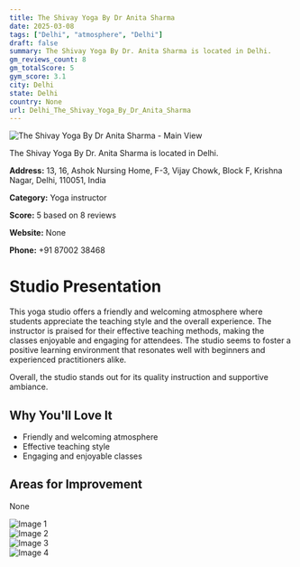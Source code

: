 ```yaml
---
title: The Shivay Yoga By Dr Anita Sharma
date: 2025-03-08
tags: ["Delhi", "atmosphere", "Delhi"]  
draft: false
summary: The Shivay Yoga By Dr. Anita Sharma is located in Delhi.
gm_reviews_count: 8
gm_totalScore: 5
gym_score: 3.1
city: Delhi
state: Delhi
country: None
url: Delhi_The_Shivay_Yoga_By_Dr_Anita_Sharma
---
```


<div className="aspect-[16/9] relative my-8">
  <img 
    src="https://lh3.googleusercontent.com/p/AF1QipPZsreC6nYkCOkN-IR4wh4D-ouejS086CNV_-iu=w1920-h1080-k-no"
    alt="The Shivay Yoga By Dr Anita Sharma - Main View"
    className="object-cover absolute inset-0 w-full h-full rounded-lg"
  />
</div>

The Shivay Yoga By Dr. Anita Sharma is located in Delhi.

**Address:** 13, 16, Ashok Nursing Home, F-3, Vijay Chowk, Block F, Krishna Nagar, Delhi, 110051, India

**Category:** Yoga instructor

**Score:** 5 based on 8 reviews

**Website:** None

**Phone:** +91 87002 38468

# Studio Presentation

This yoga studio offers a friendly and welcoming atmosphere where students appreciate the teaching style and the overall experience. The instructor is praised for their effective teaching methods, making the classes enjoyable and engaging for attendees. The studio seems to foster a positive learning environment that resonates well with beginners and experienced practitioners alike.

Overall, the studio stands out for its quality instruction and supportive ambiance.

## Why You'll Love It

- Friendly and welcoming atmosphere
- Effective teaching style
- Engaging and enjoyable classes

## Areas for Improvement

None

<div className="grid grid-cols-1 xl:grid-cols-2 gap-4 my-8">
<div className="aspect-[4/3] relative"><img src="https://lh3.googleusercontent.com/p/AF1QipPQhJXtmkQ0pHEkEMCAMDSB5nY4r11RUkO3N4PT=w1920-h1080-k-no" alt="Image 1" className="object-cover absolute inset-0 w-full h-full rounded-lg" /></div>
<div className="aspect-[4/3] relative"><img src="https://lh5.googleusercontent.com/p/AF1QipPN5gUXMzqPWEdDhkpZ-D0tfahtznyf0Z1RzCdF=w1920-h1080-k-no" alt="Image 2" className="object-cover absolute inset-0 w-full h-full rounded-lg" /></div>
<div className="aspect-[4/3] relative"><img src="https://lh5.googleusercontent.com/p/AF1QipPMIbI-wcvcER9_SFagdSMiQMvd1w2Hwn6DEvF9=w1920-h1080-k-no" alt="Image 3" className="object-cover absolute inset-0 w-full h-full rounded-lg" /></div>
<div className="aspect-[4/3] relative"><img src="https://lh5.googleusercontent.com/p/AF1QipN_ztCyoQ4jv4E2S5lZVVa9XQLnqMnHoELY8LZ4=w1920-h1080-k-no" alt="Image 4" className="object-cover absolute inset-0 w-full h-full rounded-lg" /></div>
</div>